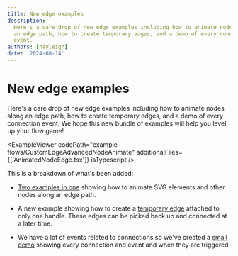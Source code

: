 ```yaml
---
title: New edge examples
description:
  Here's a care drop of new edge examples including how to animate nodes along
  an edge path, how to create temporary edges, and a demo of every connection
  event.
authors: [hayleigh]
date: '2024-08-14'
---
```



# New edge examples

Here's a care drop of new edge examples including how to animate nodes along an
edge path, how to create temporary edges, and a demo of every connection event.
We hope this new bundle of examples will help you level up your flow game!

<ExampleViewer
  codePath="example-flows/CustomEdgeAdvancedNodeAnimate"
  additionalFiles={['AnimatedNodeEdge.tsx']}
  isTypescript
/>

This is a breakdown of what's been added:

- [Two examples in one](/examples/edges/animating-edges) showing how to animate
  SVG elements and other nodes along an edge path.

- A new example showing how to create a [temporary edge](/examples/edges/temporary-edges)
  attached to only one handle. These edges can be picked back up and connected
  at a later time.

- We have a lot of events related to connections so we've created a
  [small demo](/examples/interaction/connection-events) showing every connection
  and event and when they are triggered.
